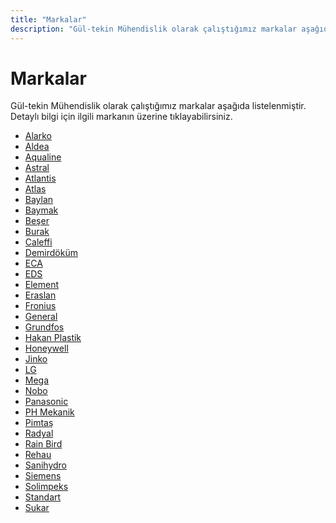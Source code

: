 ```yaml
---
title: "Markalar"
description: "Gül-tekin Mühendislik olarak çalıştığımız markalar aşağıda listelenmiştir. Detaylı bilgi için ilgili markanın üzerine tıklayabilirsiniz."
---
```


# Markalar

Gül-tekin Mühendislik olarak çalıştığımız markalar aşağıda listelenmiştir. Detaylı bilgi için ilgili markanın üzerine tıklayabilirsiniz.

- [Alarko](/markalar/alarko)
- [Aldea](/markalar/aldea)
- [Aqualine](/markalar/aqualine)
- [Astral](/markalar/astral)
- [Atlantis](/markalar/atlantis)
- [Atlas](/markalar/atlas)
- [Baylan](/markalar/baylan)
- [Baymak](/markalar/baymak)
- [Beşer](/markalar/beser)
- [Burak](/markalar/burak)
- [Caleffi](/markalar/caleffi)
- [Demirdöküm](/markalar/demirdokum)
- [ECA](/markalar/eca)
- [EDS](/markalar/eds)
- [Element](/markalar/element)
- [Eraslan](/markalar/eraslan)
- [Fronius](/markalar/fronius)
- [General](/markalar/general)
- [Grundfos](/markalar/grundfos)
- [Hakan Plastik](/markalar/hakan-plastik)
- [Honeywell](/markalar/honeywell)
- [Jinko](/markalar/jinko)
- [LG](/markalar/lg)
- [Mega](/markalar/mega)
- [Nobo](/markalar/nobo)
- [Panasonic](/markalar/panasonic)
- [PH Mekanik](/markalar/ph-mekanik)
- [Pimtaş](/markalar/pimtas)
- [Radyal](/markalar/radyal)
- [Rain Bird](/markalar/rain-bird)
- [Rehau](/markalar/rehau)
- [Sanihydro](/markalar/sanihydro)
- [Siemens](/markalar/siemens)
- [Solimpeks](/markalar/solimpeks)
- [Standart](/markalar/standart)
- [Sukar](/markalar/sukar)